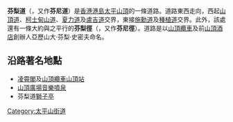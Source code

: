 {{distinguish|芬尼街}}
{{Infobox Hong Kong Road
|中文街道名稱 = 芬梨道
|英文街道名稱 = Findlay Road
|圖片 = HK Peak Road 山頂道 Findlay Road 芬梨道 sign.JPG
|圖片說明 = 芬梨道近凌霄閣之東
|所在地區 = {{HKG}}[[香港島|港島]][[太平山_(香港)|太平山頂]]
|起點 = 
|終點 = 
}}
{{Infobox Hong Kong Road
|中文街道名稱 = 芬梨徑
|英文街道名稱 = Findlay Path
|圖片 = Findlay Path (Hong Kong).jpg
|圖片說明 = 芬梨徑
|所在地區 = {{HKG}}[[香港島|港島]][[太平山_(香港)|太平山頂]]
|起點 = 
|終點 = 
}}
'''芬梨道'''（{{lang-en|Findlay Road}}，又作'''芬尼道'''）是[[香港|香港]][[香港島|港島]][[太平山_(香港)|太平山頂]]的一條道路。道路東西走向，西起[[山頂道|山頂道]]、[[柯士甸山道|柯士甸山道]]、[[夏力道|夏力道]]及[[盧吉道|盧吉道]]交界，東接[[施勳道|施勳道]]及[[種植道|種植道]]交界。此外，該處還有一條大約與之平行的'''芬梨徑'''（{{lang-en|Findlay Path}}，又作'''芬尼徑'''）。道路是以[[山頂纜車|山頂纜車]]及前[[山頂酒店|山頂酒店]]創辦人亞歷山大·芬梨·史密夫命名。

==沿路著名地點==
*[[凌霄閣|凌霄閣]]及[[山頂纜車|山頂纜車]][[山頂站|山頂站]]
*[[山頂廣場|山頂廣場]][[音樂噴泉|音樂噴泉]]
*芬梨道[[獅子亭|獅子亭]]

{{HK-trans-stub}}
[[Category:太平山街道|Category:太平山街道]]